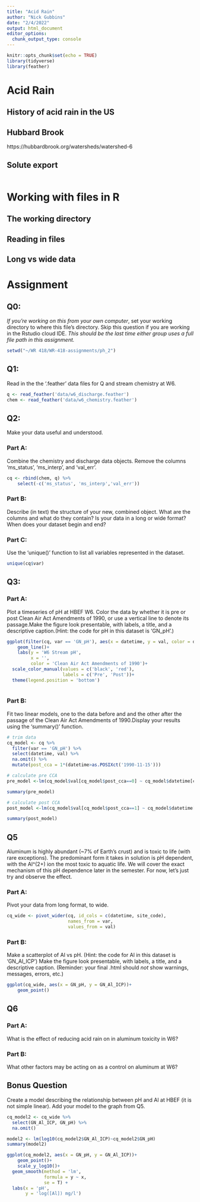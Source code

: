 ```yaml
---
title: "Acid Rain"
author: "Nick Gubbins"
date: "2/4/2022"
output: html_document
editor_options: 
  chunk_output_type: console
---
```


```r
knitr::opts_chunk$set(echo = TRUE)
library(tidyverse)
library(feather)
```

# Acid Rain

## History of acid rain in the US

## Hubbard Brook 

https://hubbardbrook.org/watersheds/watershed-6

## Solute export

```r

```


# Working with files in R

## The working directory

## Reading in files

## Long vs wide data

# Assignment

## Q0: 
*If you're working on this from your own computer*, set your working directory to where this file's directory. Skip this question if you are working in the Rstudio cloud IDE. *This should be the last time either group uses a full file path in this assignment.*

```r
setwd("~/WR 418/WR-418-assignments/ph_2")
```


## Q1:
Read in the the '.feather' data files for Q and stream chemistry at W6.

```r
q <- read_feather('data/w6_discharge.feather')
chem <- read_feather('data/w6_chemistry.feather')

```

## Q2: 
Make your data useful and understood.

### Part A:
Combine the chemistry and discharge data objects. Remove the columns 'ms_status', 'ms_interp', and 'val_err'.

```r
cq <- rbind(chem, q) %>%
    select(-c('ms_status', 'ms_interp','val_err'))
```

### Part B:
Describe (in text) the structure of your new, combined object. What are the columns and what do they contain? Is your data in a long or wide format? When does your dataset begin and end?

### Part C:
Use the 'unique()' function to list all variables represented in the dataset.
```r
unique(cq$var)
```


## Q3:

### Part A:
Plot a timeseries of pH at HBEF W6. Color the data by whether it is pre or post Clean Air Act Amendments of 1990, or use a vertical line to denote its passage.Make the figure look presentable, with labels, a title, and a descriptive caption.(Hint: the code for pH in this dataset is 'GN_pH'.)


```r
ggplot(filter(cq, var == 'GN_pH'), aes(x = datetime, y = val, color = datetime>as.POSIXct('1990-11-15')))+
    geom_line()+
    labs(y = 'W6 Stream pH',
         x = '',
         color = 'Clean Air Act Amendments of 1990')+
  scale_color_manual(values = c('black', 'red'),
                     labels = c('Pre', 'Post'))+
  theme(legend.position = 'bottom')
    
```

### Part B:
Fit two linear models, one to the data before and and the other after the passage of the Clean Air Act Amendments of 1990.Display your results using the 'summary()' function.

```r
# trim data
cq_model <- cq %>%
  filter(var == 'GN_pH') %>%
  select(datetime, val) %>%
  na.omit() %>%
  mutate(post_cca = 1*(datetime>as.POSIXct('1990-11-15')))

# calculate pre CCA
pre_model <-lm(cq_model$val[cq_model$post_cca==0] ~ cq_model$datetime[cq_model$post_cca==0])

summary(pre_model)

# calculate post CCA
post_model <-lm(cq_model$val[cq_model$post_cca==1] ~ cq_model$datetime[cq_model$post_cca==1])

summary(post_model)
```


## Q5
Aluminum is highly abundant (~7% of Earth's crust) and is toxic to life (with rare exceptions). The predominant form it takes in solution is pH dependent, with the Al^(2+) ion the most toxic to aquatic life. We will cover the exact mechanism of this pH dependence later in the semester. For now, let's just try and observe the effect. 

### Part A: 
Pivot your data from long format, to wide.
```r
cq_wide <- pivot_wider(cq, id_cols = c(datetime, site_code), 
                       names_from = var, 
                       values_from = val)
```

### Part B: 
Make a scatterplot of Al vs pH. (Hint: the code for Al in this dataset is 'GN_Al_ICP')
Make the figure look presentable, with labels, a title, and a descriptive caption. (Reminder: your final .html should *not* show warnings, messages, errors, etc.)
```r
ggplot(cq_wide, aes(x = GN_pH, y = GN_Al_ICP))+
    geom_point()
```

## Q6

### Part A:
What is the effect of reducing acid rain on in aluminum toxicity in W6?

### Part B:
What other factors may be acting on as a control on aluminum at W6?


## Bonus Question
Create a model describing the relationship between pH and Al at HBEF (it is not simple linear). Add your model to the graph from Q5.
```r
cq_model2 <- cq_wide %>%
  select(GN_Al_ICP, GN_pH) %>%
  na.omit()

model2 <- lm(log10(cq_model2$GN_Al_ICP)~cq_model2$GN_pH)
summary(model2)

ggplot(cq_model2, aes(x = GN_pH, y = GN_Al_ICP))+
    geom_point()+
    scale_y_log10()+
  geom_smooth(method = 'lm', 
              formula = y ~ x,
              se = T) +
  labs(x = 'pH',
       y = 'log([Al]) mg/l')

```
